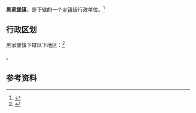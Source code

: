 {{中国乡级行政区|61/06/21/101/000}}

'''黑家堡镇'''，是{{PRC admin/fullname|61/06/21/101/000|3}}下辖的一个[[乡镇|乡镇]]级行政单位。<ref>{{PRC admin/ref sgc|{{PRC admin/parent|61/06/21/101/000}}}}</ref>

== 行政区划 ==

黑家堡镇下辖以下地区：<ref>{{PRC admin/ref sgc|61/06/21/101/000}}</ref>

{{PRC admin/children|61/06/21/101/000}}。

== 参考资料 ==

{{reflist}}

{{行政区划小作品}}
{{PRC admin/navcat|61/06/21/101/000}}